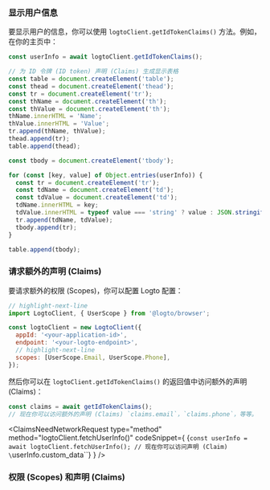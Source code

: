 

### 显示用户信息

要显示用户的信息，你可以使用 `logtoClient.getIdTokenClaims()` 方法。例如，在你的主页中：

```js title="Home.js"
const userInfo = await logtoClient.getIdTokenClaims();

// 为 ID 令牌 (ID token) 声明 (Claims) 生成显示表格
const table = document.createElement('table');
const thead = document.createElement('thead');
const tr = document.createElement('tr');
const thName = document.createElement('th');
const thValue = document.createElement('th');
thName.innerHTML = 'Name';
thValue.innerHTML = 'Value';
tr.append(thName, thValue);
thead.append(tr);
table.append(thead);

const tbody = document.createElement('tbody');

for (const [key, value] of Object.entries(userInfo)) {
  const tr = document.createElement('tr');
  const tdName = document.createElement('td');
  const tdValue = document.createElement('td');
  tdName.innerHTML = key;
  tdValue.innerHTML = typeof value === 'string' ? value : JSON.stringify(value);
  tr.append(tdName, tdValue);
  tbody.append(tr);
}

table.append(tbody);
```

### 请求额外的声明 (Claims)

<FindUserInfoMissing method="getIdTokenClaims()" />

<ScopesAndClaimsIntroduction />

要请求额外的权限 (Scopes)，你可以配置 Logto 配置：

```js title="index.js"
// highlight-next-line
import LogtoClient, { UserScope } from '@logto/browser';

const logtoClient = new LogtoClient({
  appId: '<your-application-id>',
  endpoint: '<your-logto-endpoint>',
  // highlight-next-line
  scopes: [UserScope.Email, UserScope.Phone],
});
```

然后你可以在 `logtoClient.getIdTokenClaims()` 的返回值中访问额外的声明 (Claims)：

```ts
const claims = await getIdTokenClaims();
// 现在你可以访问额外的声明 (Claims) `claims.email`，`claims.phone`，等等。
```

<ClaimsNeedNetworkRequest
  type="method"
  method="logtoClient.fetchUserInfo()"
  codeSnippet={
    <CodeBlock language="js">{`const userInfo = await logtoClient.fetchUserInfo();
// 现在你可以访问声明 (Claim) \`userInfo.custom_data\``}</CodeBlock>
  }
/>

### 权限 (Scopes) 和声明 (Claims)

<ScopesAndClaims />

